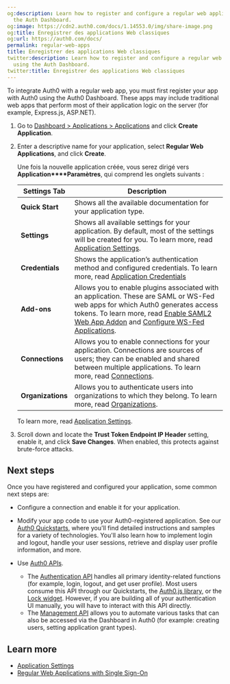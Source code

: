 ```yaml
---
og:description: Learn how to register and configure a regular web application using
  the Auth Dashboard.
og:image: https://cdn2.auth0.com/docs/1.14553.0/img/share-image.png
og:title: Enregistrer des applications Web classiques
og:url: https://auth0.com/docs/
permalink: regular-web-apps
title: Enregistrer des applications Web classiques
twitter:description: Learn how to register and configure a regular web application
  using the Auth Dashboard.
twitter:title: Enregistrer des applications Web classiques
---
```


To integrate Auth0 with a regular web app, you must first register your app with Auth0 using the <Tooltip tip="Auth0 Dashboard: Auth0's main product to configure your services." cta="View Glossary" href="/docs/glossary?term=Auth0+Dashboard">Auth0 Dashboard</Tooltip>. These apps may include traditional web apps that perform most of their application logic on the server (for example, Express.js, ASP.NET).

1. Go to [Dashboard > Applications > Applications](https://manage.auth0.com/#/applications) and click **Create Application**.
2. Enter a descriptive name for your application, select **Regular Web Applications**, and click **Create**.

   Une fois la nouvelle application créée, vous serez dirigé vers **Application****Paramètres**, qui comprend les onglets suivants :

   <table class="table"><thead>
   <tr>
   <th><strong>Settings Tab</strong></th>
   <th><strong>Description</strong></th>
   </tr>
   </thead>
   <tbody>
   <tr>
   <td><strong>Quick Start</strong></td>
   <td>Shows all the available documentation for your application type.</td>
   </tr>
   <tr>
   <td><strong>Settings</strong></td>
   <td>Shows all available settings for your application. By default, most of the settings will be created for you. To learn more, read <a href="/docs/get-started/applications/application-settings">Application Settings</a>.</td>
   </tr>
   <tr>
   <td><strong>Credentials</strong></td>
   <td>Shows the application’s authentication method and configured credentials. To learn more, read <a href="/docs/secure/application-credentials">Application Credentials</a></td>
   </tr>
   <tr>
   <td><strong>Add-ons</strong></td>
   <td>Allows you to enable plugins associated with an application. These are SAML or WS-Fed web apps for which Auth0 generates access tokens. To learn more, read <a href="/docs/authenticate/protocols/saml/saml-sso-integrations/enable-saml2-web-app-addon">Enable SAML2 Web App Addon</a> and <a href="/docs/get-started/applications/update-application-connections">Configure WS-Fed Applications</a>.</td>
   </tr>
   <tr>
   <td><strong>Connections</strong></td>
   <td>Allows you to enable connections for your application. Connections are sources of users; they can be enabled and shared between multiple applications. To learn more, read <a href="/docs/authenticate/identity-providers">Connections</a>.</td>
   </tr>
   <tr>
   <td><strong>Organizations</strong></td>
   <td>Allows you to authenticate users into organizations to which they belong. To learn more, read <a href="/docs/manage-users/organizations">Organizations</a>.</td>
   </tr>
   </tbody>
   </table>

   To learn more, read [Application Settings](/docs/get-started/applications/application-settings).
3. Scroll down and locate the **Trust Token Endpoint IP Header** setting, enable it, and click **Save Changes**. When enabled, this protects against brute-force attacks.

## Next steps

Once you have registered and configured your application, some common next steps are:

* Configure a connection and enable it for your application.
* Modify your app code to use your Auth0-registered application. See our [Auth0 Quickstarts](/docs/quickstarts), where you'll find detailed instructions and samples for a variety of technologies. You'll also learn how to implement login and logout, handle your user sessions, retrieve and display user profile information, and more.
* Use [Auth0 APIs](/docs/api).

  + The [Authentication API](https://auth0.com/docs/api/authentication) handles all primary identity-related functions (for example, login, logout, and get user profile). Most users consume this API through our Quickstarts, the [Auth0.js library](/docs/libraries/auth0js), or the [Lock widget](/docs/libraries/lock). However, if you are building all of your authentication UI manually, you will have to interact with this API directly.
  + The [Management API](https://auth0.com/docs/api/management/v2) allows you to automate various tasks that can also be accessed via the Dashboard in Auth0 (for example: creating users, setting application grant types).

## Learn more

* [Application Settings](/docs/get-started/applications/application-settings)
* [Regular Web Applications with Single Sign-On](/docs/get-started/architecture-scenarios/sso-for-regular-web-apps)